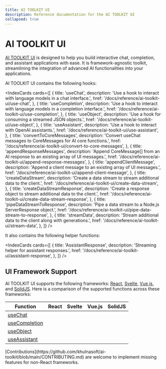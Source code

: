 ```yaml
---
title: AI TOOLKIT UI
description: Reference documentation for the AI TOOLKIT UI
collapsed: true
---
```


# AI TOOLKIT UI

[AI TOOLKIT UI](/docs/ai-toolkit-ui) is designed to help you build interactive chat, completion, and assistant applications with ease.
It is framework-agnostic toolkit, streamlining the integration of advanced AI functionalities into your applications.

AI TOOLKIT UI contains the following hooks:

<IndexCards
  cards={[
    {
      title: 'useChat',
      description:
        'Use a hook to interact with language models in a chat interface.',
      href: '/docs/reference/ai-toolkit-ui/use-chat',
    },
    {
      title: 'useCompletion',
      description:
        'Use a hook to interact with language models in a completion interface.',
      href: '/docs/reference/ai-toolkit-ui/use-completion',
    },
    {
      title: 'useObject',
      description: 'Use a hook for consuming a streamed JSON objects.',
      href: '/docs/reference/ai-toolkit-ui/use-object',
    },
    {
      title: 'useAssistant',
      description: 'Use a hook to interact with OpenAI assistants.',
      href: '/docs/reference/ai-toolkit-ui/use-assistant',
    },
    {
      title: 'convertToCoreMessages',
      description:
        'Convert useChat messages to CoreMessages for AI core functions.',
      href: '/docs/reference/ai-toolkit-ui/convert-to-core-messages',
    },
    {
      title: 'appendResponseMessages',
      description:
        'Append CoreMessage[] from an AI response to an existing array of UI messages.',
      href: '/docs/reference/ai-toolkit-ui/append-response-messages',
    },
    {
      title: 'appendClientMessage',
      description:
        'Append a client message to an existing array of UI messages.',
      href: '/docs/reference/ai-toolkit-ui/append-client-message',
    },
    {
      title: 'createDataStream',
      description:
        'Create a data stream to stream additional data to the client.',
      href: '/docs/reference/ai-toolkit-ui/create-data-stream',
    },
    {
      title: 'createDataStreamResponse',
      description:
        'Create a response object to stream additional data to the client.',
      href: '/docs/reference/ai-toolkit-ui/create-data-stream-response',
    },
    {
      title: 'pipeDataStreamToResponse',
      description: 'Pipe a data stream to a Node.js ServerResponse object.',
      href: '/docs/reference/ai-toolkit-ui/pipe-data-stream-to-response',
    },
    {
      title: 'streamData',
      description:
        'Stream additional data to the client along with generations.',
      href: '/docs/reference/ai-toolkit-ui/stream-data',
    },
  ]}
/>

It also contains the following helper functions:

<IndexCards
  cards={[
    {
      title: 'AssistantResponse',
      description: 'Streaming helper for assistant responses.',
      href: '/docs/reference/ai-toolkit-ui/assistant-response',
    },
  ]}
/>

## UI Framework Support

AI TOOLKIT UI supports the following frameworks: [React](https://react.dev/), [Svelte](https://svelte.dev/), [Vue.js](https://vuejs.org/), and [SolidJS](https://www.solidjs.com/).
Here is a comparison of the supported functions across these frameworks:

| Function                                                      | React               | Svelte              | Vue.js              | SolidJS             |
| ------------------------------------------------------------- | ------------------- | ------------------- | ------------------- | ------------------- |
| [useChat](/docs/reference/ai-toolkit-ui/use-chat)             | <Check size={18} /> | <Check size={18} /> | <Check size={18} /> | <Check size={18} /> |
| [useCompletion](/docs/reference/ai-toolkit-ui/use-completion) | <Check size={18} /> | <Check size={18} /> | <Check size={18} /> | <Check size={18} /> |
| [useObject](/docs/reference/ai-toolkit-ui/use-object)         | <Check size={18} /> | <Cross size={18} /> | <Cross size={18} /> | <Check size={18} /> |
| [useAssistant](/docs/reference/ai-toolkit-ui/use-assistant)   | <Check size={18} /> | <Check size={18} /> | <Check size={18} /> | <Check size={18} /> |

<Note>
  [Contributions](https://github.com/khulnasoft/ai-toolkit/blob/main/CONTRIBUTING.md)
  are welcome to implement missing features for non-React frameworks.
</Note>
